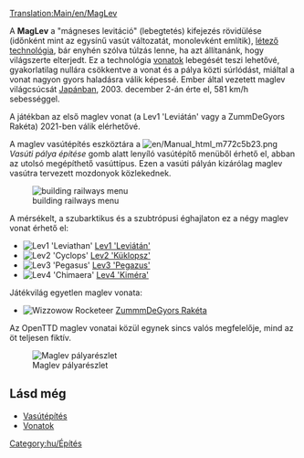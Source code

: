 [[Translation:Main/en/MagLev]]{{hu/Vasúti pálya típusai}}

A '''MagLev''' a "mágneses levitáció" (lebegtetés) kifejezés rövidülése (időnként mint az egysínű vasút változatát, monolevként említik), [http://hu.wikipedia.org/wiki/Maglev létező technológia], bár enyhén szólva túlzás lenne, ha azt állítanánk, hogy világszerte elterjedt. Ez a technológia [[Main/hu/Vonatok|vonatok]] lebegését teszi lehetővé, gyakorlatilag nullára csökkentve a vonat és a pálya közti súrlódást, miáltal a vonat nagyon gyors haladásra válik képessé. Ember által vezetett maglev világcsúcsát [http://hu.wikipedia.org/wiki/JR-Maglev Japánban], 2003. december 2-án érte el, 581 km/h sebességgel.

A játékban az első maglev vonat (a Lev1 'Leviátán' vagy a ZummDeGyors Rakéta) 2021-ben válik elérhetővé.

A maglev vasútépítés eszköztára a [[File:en/Manual html m772c5b23.png]] ''Vasúti pálya építése'' gomb alatt lenyíló vasútépítő menüből érhető el, abban az utolsó megépíthető vasúttípus. Ezen a vasúti pályán kizárólag maglev vasútra tervezett mozdonyok közlekednek. 


[[File:hu/Openttd-rail1.png|none|building railways menu]]

A mérsékelt, a szubarktikus és a szubtrópusi éghajlaton ez a négy maglev vonat érhető el:
*[[File:en/Lev1leviathan.png|Lev1 'Leviathan']] [[Main/hu/Lev1 'Leviátán'|Lev1 'Leviátán']]
*[[File:en/Lev2cyclops.png|Lev2 'Cyclops']] [[Main/hu/Lev2 'Küklopsz'|Lev2 'Küklopsz']]
*[[File:en/Lev3pegasus.png|Lev3 'Pegasus']] [[Main/hu/Lev3 'Pegazus'|Lev3 'Pegazus']]
*[[File:en/Lev4chimaerarhead.png|Lev4 'Chimaera']] [[Main/hu/Lev4 'Kiméra'|Lev4 'Kiméra']]
Játékvilág egyetlen maglev vonata:
*[[File:en/Wizzowowrocketeer.png|Wizzowow Rocketeer]] [[Main/hu/ZummmDeGyors Rakéta|ZummmDeGyors Rakéta]]

Az OpenTTD maglev vonatai közül egynek sincs valós megfelelője, mind az öt teljesen fiktív.

[[File:en/MaglevTemp.png|none|frame|Maglev pályarészlet]]

==Lásd még==
*[[Main/hu/Vasútépítés|Vasútépítés]]
*[[Main/hu/Vonatok|Vonatok]]

[[Category:hu/Építés]]